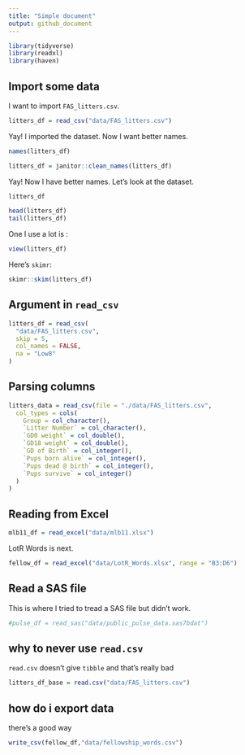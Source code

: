 ```yaml
---
title: "Simple document"
output: github_document
---
```


```r
library(tidyverse)
library(readxl)
library(haven)
```


## Import some data

I want to import `FAS_litters.csv`.

```r
litters_df = read_csv("data/FAS_litters.csv")
```

Yay! I imported the dataset. Now I want better names.

```r
names(litters_df)

litters_df = janitor::clean_names(litters_df)
```

Yay! Now I have better names. Let's look at the dataset.

```r
litters_df

head(litters_df)
tail(litters_df)
```

One I use a lot is :

```r
view(litters_df)
```

Here's `skimr`:

```r
skimr::skim(litters_df)
```


## Argument in `read_csv`

```r
litters_df = read_csv(
  "data/FAS_litters.csv",
  skip = 5,
  col_names = FALSE,
  na = "Low8"
)
```


## Parsing columns

```r
litters_data = read_csv(file = "./data/FAS_litters.csv",
  col_types = cols(
    Group = col_character(),
    `Litter Number` = col_character(),
    `GD0 weight` = col_double(),
    `GD18 weight` = col_double(),
    `GD of Birth` = col_integer(),
    `Pups born alive` = col_integer(),
    `Pups dead @ birth` = col_integer(),
    `Pups survive` = col_integer()
  )
)
```


## Reading from Excel

```r
mlb11_df = read_excel("data/mlb11.xlsx")
```

LotR Words is next.

```r
fellow_df = read_excel("data/LotR_Words.xlsx", range = "B3:D6")
```


## Read a SAS file

This is where I tried to tread a SAS file but didn't work.

```r
#pulse_df = read_sas("data/public_pulse_data.sas7bdat")
```


## why to never use `read.csv`

`read.csv` doesn't give `tibble` and that's really bad
```r
litters_df_base = read.csv("data/FAS_litters.csv")
```


## how do i export data

there's a good way

```r
write_csv(fellow_df,"data/fellowship_words.csv")
```

